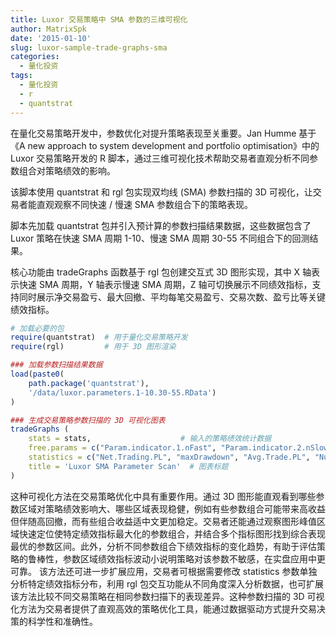 ```yaml
---
title: Luxor 交易策略中 SMA 参数的三维可视化
author: MatrixSpk
date: '2015-01-10'
slug: luxor-sample-trade-graphs-sma
categories:
  - 量化投资
tags:
  - 量化投资
  - r
  - quantstrat
---
```


在量化交易策略开发中，参数优化对提升策略表现至关重要。Jan Humme 基于《A new approach to system development and portfolio optimisation》中的 Luxor 交易策略开发的 R 脚本，通过三维可视化技术帮助交易者直观分析不同参数组合对策略绩效的影响。

该脚本使用 quantstrat 和 rgl 包实现双均线 (SMA) 参数扫描的 3D 可视化，让交易者能直观观察不同快速 / 慢速 SMA 参数组合下的策略表现。

脚本先加载 quantstrat 包并引入预计算的参数扫描结果数据，这些数据包含了 Luxor 策略在快速 SMA 周期 1-10、慢速 SMA 周期 30-55 不同组合下的回测结果。

核心功能由 tradeGraphs 函数基于 rgl 包创建交互式 3D 图形实现，其中 X 轴表示快速 SMA 周期，Y 轴表示慢速 SMA 周期，Z 轴可切换展示不同绩效指标，支持同时展示净交易盈亏、最大回撤、平均每笔交易盈亏、交易次数、盈亏比等关键绩效指标。

```R
# 加载必要的包
require(quantstrat)  # 用于量化交易策略开发
require(rgl)         # 用于 3D 图形渲染

### 加载参数扫描结果数据
load(paste0(
    path.package('quantstrat'),
    '/data/luxor.parameters.1-10.30-55.RData')
)

### 生成交易策略参数扫描的 3D 可视化图表
tradeGraphs (
    stats = stats,                    # 输入的策略绩效统计数据
    free.params = c("Param.indicator.1.nFast", "Param.indicator.2.nSlow"),  # 要扫描的参数（快速和慢速 SMA 周期）
    statistics = c("Net.Trading.PL", "maxDrawdown", "Avg.Trade.PL", "Num.Trades", "Profit.Factor"),  # 要展示的绩效指标
    title = 'Luxor SMA Parameter Scan'  # 图表标题
)
```

这种可视化方法在交易策略优化中具有重要作用。通过 3D 图形能直观看到哪些参数区域对策略绩效影响大、哪些区域表现稳健，例如有些参数组合可能带来高收益但伴随高回撤，而有些组合收益适中文更加稳定。交易者还能通过观察图形峰值区域快速定位使特定绩效指标最大化的参数组合，并结合多个指标图形找到综合表现最优的参数区间。此外，分析不同参数组合下绩效指标的变化趋势，有助于评估策略的鲁棒性，参数区域绩效指标波动小说明策略对该参数不敏感，在实盘应用中更可靠。
该方法还可进一步扩展应用，交易者可根据需要修改 statistics 参数单独分析特定绩效指标分布，利用 rgl 包交互功能从不同角度深入分析数据，也可扩展该方法比较不同交易策略在相同参数扫描下的表现差异。这种参数扫描的 3D 可视化方法为交易者提供了直观高效的策略优化工具，能通过数据驱动方式提升交易决策的科学性和准确性。

